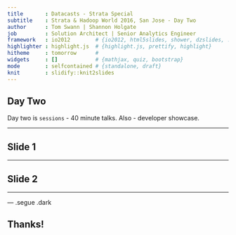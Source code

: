 ```yaml
---
title       : Datacasts - Strata Special
subtitle    : Strata & Hadoop World 2016, San Jose - Day Two
author      : Tom Swann | Shannon Holgate
job         : Solution Architect | Senior Analytics Engineer
framework   : io2012        # {io2012, html5slides, shower, dzslides, ...}
highlighter : highlight.js  # {highlight.js, prettify, highlight}
hitheme     : tomorrow      # 
widgets     : []            # {mathjax, quiz, bootstrap}
mode        : selfcontained # {standalone, draft}
knit        : slidify::knit2slides
---
```


## Day Two

Day two is `sessions` - 40 minute talks. Also - developer showcase.

---

## Slide 1

---

## Slide 2

---

--- .segue .dark

## Thanks!



